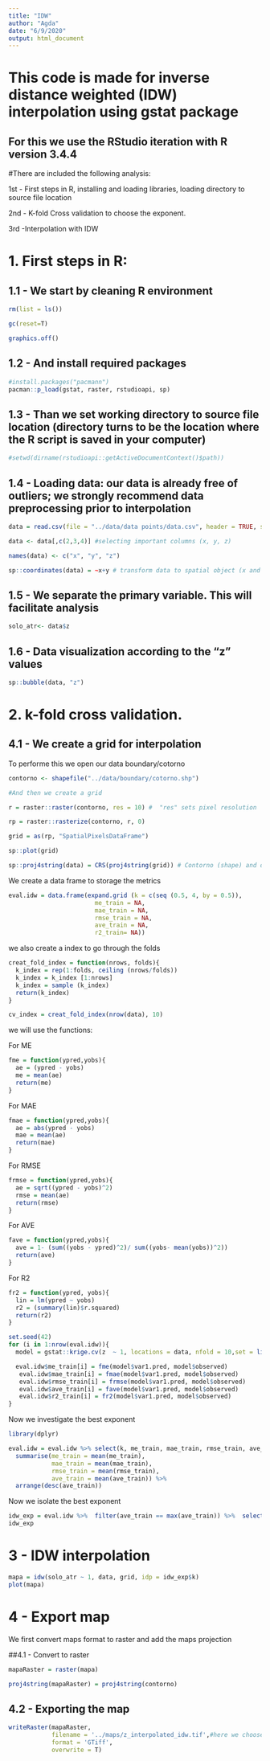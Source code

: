 ```yaml
---
title: "IDW"
author: "Agda"
date: "6/9/2020"
output: html_document
---
```


# This code is made for inverse distance weighted (IDW) interpolation using gstat package

## For this we use the RStudio iteration with R version 3.4.4

#There are included the following analysis:

1st - First steps in R, installing and loading libraries, loading directory to source file location

2nd - K-fold Cross validation to choose the exponent.

3rd -Interpolation with IDW

# 1. First steps in R:# 

## 1.1 - We start by cleaning R environment ##

```r
rm(list = ls())

gc(reset=T)

graphics.off()
```

## 1.2 - And install required packages

```r
#install.packages("pacmann")
pacman::p_load(gstat, raster, rstudioapi, sp)
```

## 1.3 - Than we set working directory to source file location (directory turns to be the location where the R script is saved in your computer)

```r
#setwd(dirname(rstudioapi::getActiveDocumentContext()$path))
```

## 1.4 - Loading data: our data is already free of outliers; we strongly recommend data preprocessing prior to interpolation

```r
data = read.csv(file = "../data/data points/data.csv", header = TRUE, sep = ',')

data <- data[,c(2,3,4)] #selecting important columns (x, y, z)

names(data) <- c("x", "y", "z")

sp::coordinates(data) = ~x+y # transform data to spatial object (x and y must be in UTM)
```

## 1.5 - We separate the primary variable. This will facilitate analysis
```r
solo_atr<- data$z
```

## 1.6 - Data visualization according to the "z" values

```r
sp::bubble(data, "z")
```
# 2. k-fold cross validation.

## 4.1 - We create a grid for interpolation

To performe this we open our data boundary/cotorno

```r
contorno <- shapefile("../data/boundary/cotorno.shp")

#And then we create a grid

r = raster::raster(contorno, res = 10) #  "res" sets pixel resolution

rp = raster::rasterize(contorno, r, 0) 

grid = as(rp, "SpatialPixelsDataFrame") 

sp::plot(grid)

sp::proj4string(data) = CRS(proj4string(grid)) # Contorno (shape) and data have the same CRS
```

We create a data frame to storage the metrics

```r
eval.idw = data.frame(expand.grid (k = c(seq (0.5, 4, by = 0.5)),
                        me_train = NA,
                        mae_train = NA,
                        rmse_train = NA,
                        ave_train = NA,
                        r2_train= NA))
```

we also create a index to go through the folds

```r
creat_fold_index = function(nrows, folds){
  k_index = rep(1:folds, ceiling (nrows/folds))
  k_index = k_index [1:nrows]
  k_index = sample (k_index)
  return(k_index)
}

cv_index = creat_fold_index(nrow(data), 10)
```

we will use the functions: 


For ME

```r
fme = function(ypred,yobs){
  ae = (ypred - yobs)
  me = mean(ae)
  return(me)
}
```

For MAE

```r
fmae = function(ypred,yobs){
  ae = abs(ypred - yobs)
  mae = mean(ae)
  return(mae)
}
```

For RMSE

```r
frmse = function(ypred,yobs){
  ae = sqrt((ypred - yobs)^2)
  rmse = mean(ae)
  return(rmse)
}
```

For AVE

```r
fave = function(ypred,yobs){
  ave = 1- (sum((yobs - ypred)^2)/ sum((yobs- mean(yobs))^2))
  return(ave)
}
```

For R2

```r
fr2 = function(ypred, yobs){
  lin = lm(ypred ~ yobs)
  r2 = (summary(lin)$r.squared)
  return(r2)
}
```

```r
set.seed(42)
for (i in 1:nrow(eval.idw)){
  model = gstat::krige.cv(z  ~ 1, locations = data, nfold = 10,set = list(idp = i))

  eval.idw$me_train[i] = fme(model$var1.pred, model$observed)
   eval.idw$mae_train[i] = fmae(model$var1.pred, model$observed)
   eval.idw$rmse_train[i] = frmse(model$var1.pred, model$observed)
   eval.idw$ave_train[i] = fave(model$var1.pred, model$observed)
   eval.idw$r2_train[i] = fr2(model$var1.pred, model$observed)
}
```


Now we investigate the best exponent

```r
library(dplyr)

eval.idw = eval.idw %>% select(k, me_train, mae_train, rmse_train, ave_train) %>% group_by(k) %>%
  summarise(me_train = mean(me_train),
            mae_train = mean(mae_train),
            rmse_train = mean(rmse_train),
            ave_train = mean(ave_train)) %>%
  arrange(desc(ave_train))
```

Now we isolate the best exponent

```r
idw_exp = eval.idw %>%  filter(ave_train == max(ave_train)) %>%  select(k) 
idw_exp
```

# 3 - IDW interpolation

```r
mapa = idw(solo_atr ~ 1, data, grid, idp = idw_exp$k)
plot(mapa)
```

# 4 - Export map

We first convert maps format to raster and add the maps projection

##4.1 - Convert to raster

```r
mapaRaster = raster(mapa)

proj4string(mapaRaster) = proj4string(contorno) 
```

## 4.2 - Exporting the map

```r
writeRaster(mapaRaster, 
            filename = '../maps/z_interpolated_idw.tif',#here we choose where we want to save
            format = 'GTiff',
            overwrite = T)
```